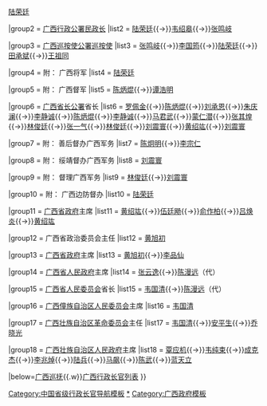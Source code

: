 {{navbox
|name     = 广西行政长官
|title    = 广西行政长官（1912年至今）
|above    = [[广西政府]]
|state    = {{{state|collapsed}}}
|selected = {{{1}}}
|groupstyle = text-align:left;

|group1 = 附：[[广西都督府]]都督
|list1  = [[沈秉堃]]{{→}}[[陆荣廷]]

|group2 = {{Flagicon|ROC|1912}} [[广西行政公署]][[民政长]]
|list2  = [[陆荣廷]]{{→}}[[韦绍皋]]{{→}}[[張鳴岐 (1875年)|张鸣岐]]

|group3 = {{Flagicon|ROC|1912}} [[广西巡按使公署]][[巡按使]]
|list3  = [[張鳴岐 (1875年)|张鸣岐]]{{→}}[[李国筠]]{{→}}[[陆荣廷]]{{→}}[[田承斌]]{{→}}[[王祖同]]

|group4 = 附：{{Flagicon|ROC|1912}} 广西将军
|list4  = [[陆荣廷]]

|group5 = 附：{{Flagicon|ROC|1912}} 广西督军
|list5  = [[陈炳焜]]{{→}}[[谭浩明]]

|group6 = {{Flagicon|ROC|1912}} [[广西省长公署]]省长
|list6  = [[罗佩金]]{{→}}[[陈炳焜]]{{→}}[[刘承恩]]{{→}}[[朱庆澜]]{{→}}[[李静诚]]{{→}}[[陈炳焜]]{{→}}[[李静诚]]{{→}}[[马君武]]{{→}}[[蒙仁潜]]{{→}}[[张其煌]]{{→}}[[林俊廷]]{{→}}[[张一气]]{{→}}[[林俊廷]]{{→}}[[刘震寰 (1890年)|刘震寰]]{{→}}[[黄绍竑]]{{→}}[[刘震寰 (1890年)|刘震寰]]

|group7 = 附：{{Flagicon|ROC|1912}} 善后督办广西军务
|list7  = [[陈炯明]]{{→}}[[李宗仁]]

|group8 = 附：{{Flagicon|ROC|1912}} 绥靖督办广西军务
|list8  = [[刘震寰 (1890年)|刘震寰]]

|group9 = 附：{{Flagicon|ROC|1912}} 督理广西军务
|list9  = [[林俊廷]]{{→}}[[刘震寰 (1890年)|刘震寰]]

|group10 = 附：{{Flagicon|ROC|1912}} 广西边防督办
|list10  = [[陆荣廷]]

|group11 = {{Flagicon|ROC}} [[广西省政府]]主席
|list11  = [[黄绍竑]]{{→}}[[伍廷飏]]{{→}}[[俞作柏]]{{→}}[[吕焕炎]]{{→}}[[黄绍竑]]

|group12 = {{Flagicon|ROC}} 广西省政治委员会主任
|list12  = [[黄旭初]]

|group13 = {{Flagicon|ROC}} [[广西省政府]]主席
|list13  = [[黄旭初]]{{→}}[[李品仙]]

|group14 = {{Flagicon|PRC}} [[广西省人民政府]]主席
|list14  = [[张云逸]]{{→}}[[陈漫远]]（代）

|group15 = {{Flagicon|PRC}} [[广西省人民委员会]]省长
|list15  = [[韦国清]]{{→}}[[陈漫远]]（代）

|group16 = {{nowrap begin}}{{Flagicon|PRC}} [[广西僮族自治区人民委员会]]主席{{nowrap end}}
|list16  = [[韦国清]]

|group17 = {{nowrap begin}}{{Flagicon|PRC}} [[广西壮族自治区革命委员会]]主任{{nowrap end}}
|list17  = [[韦国清]]{{→}}[[安平生]]{{→}}[[乔晓光 (政治人物)|乔晓光]]

|group18 = {{Flagicon|PRC}} [[广西壮族自治区人民政府]]主席
|list18  = [[覃应机]]{{→}}[[韦纯束]]{{→}}[[成克杰]]{{→}}[[李兆焯]]{{→}}[[陆兵 (1944年)|陆兵]]{{→}}[[马飙]]{{→}}[[陈武 (政治人物)|陈武]]{{→}}[[蓝天立]]


|below=[[广西巡抚]]{{.w}}[[广西行政长官列表]]{{中华人民共和国各省级行政区模板索引|行政长官|仅省名=yes}}
}}<noinclude>   
[[Category:中国省级行政长官导航模板]]
[[Category:广西行政长官|*]]
[[Category:广西政府模板]]
</noinclude>